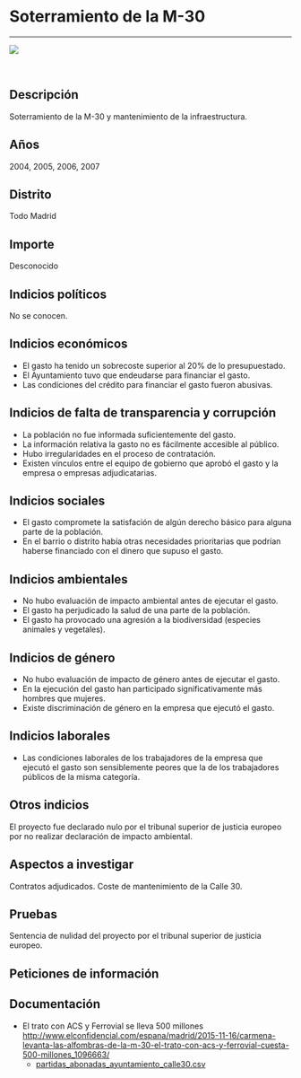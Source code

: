 Soterramiento de la M-30
========================

------------------------------------------------------------------------

![](https://dl.airtable.com/3xDxIyCQKq7IUHrxcn4n_soterramiento-m-30.jpg)

<br/>

Descripción
-----------

Soterramiento de la M-30 y mantenimiento de la infraestructura.

Años
----

2004, 2005, 2006, 2007

Distrito
--------

Todo Madrid

Importe
-------

Desconocido

Indicios políticos
------------------

No se conocen.

Indicios económicos
-------------------

-   El gasto ha tenido un sobrecoste superior al 20% de
    lo presupuestado.
-   El Ayuntamiento tuvo que endeudarse para financiar el gasto.
-   Las condiciones del crédito para financiar el gasto fueron abusivas.

Indicios de falta de transparencia y corrupción
-----------------------------------------------

-   La población no fue informada suficientemente del gasto.
-   La información relativa la gasto no es fácilmente accesible
    al público.
-   Hubo irregularidades en el proceso de contratación.
-   Existen vínculos entre el equipo de gobierno que aprobó el gasto y
    la empresa o empresas adjudicatarias.

Indicios sociales
-----------------

-   El gasto compromete la satisfación de algún derecho básico para
    alguna parte de la población.
-   En el barrio o distrito había otras necesidades prioritarias que
    podrían haberse financiado con el dinero que supuso el gasto.

Indicios ambientales
--------------------

-   No hubo evaluación de impacto ambiental antes de ejecutar el gasto.
-   El gasto ha perjudicado la salud de una parte de la población.
-   El gasto ha provocado una agresión a la biodiversidad (especies
    animales y vegetales).

Indicios de género
------------------

-   No hubo evaluación de impacto de género antes de ejecutar el gasto.
-   En la ejecución del gasto han participado significativamente más
    hombres que mujeres.
-   Existe discriminación de género en la empresa que ejecutó el gasto.

Indicios laborales
------------------

-   Las condiciones laborales de los trabajadores de la empresa que
    ejecutó el gasto son sensiblemente peores que la de los trabajadores
    públicos de la misma categoría.

Otros indicios
--------------

El proyecto fue declarado nulo por el tribunal superior de justicia
europeo por no realizar declaración de impacto ambiental.

Aspectos a investigar
---------------------

Contratos adjudicados. Coste de mantenimiento de la Calle 30.

Pruebas
-------

Sentencia de nulidad del proyecto por el tribunal superior de justicia
europeo.

Peticiones de información
-------------------------

Documentación
-------------

-   El trato con ACS y Ferrovial se lleva 500 millones  
    <http://www.elconfidencial.com/espana/madrid/2015-11-16/carmena-levanta-las-alfombras-de-la-m-30-el-trato-con-acs-y-ferrovial-cuesta-500-millones_1096663/>
    -   [partidas\_abonadas\_ayuntamiento\_calle30.csv](https://dl.airtable.com/Oe4ndThxQ2eo3TvzL1Qz_partidas_abonadas_ayuntamiento_calle30.csv)

